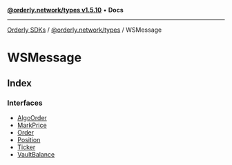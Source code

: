 [**@orderly.network/types v1.5.10**](/sdks/tech-doc/@orderly.network/types/README) • **Docs**

***

[Orderly SDKs](/sdks/tech-doc/packages) / [@orderly.network/types](/sdks/tech-doc/@orderly.network/types/README) / WSMessage

# WSMessage

## Index

### Interfaces

- [AlgoOrder](/sdks/tech-doc/@orderly.network/types/namespaces/WSMessage/interfaces/AlgoOrder)
- [MarkPrice](/sdks/tech-doc/@orderly.network/types/namespaces/WSMessage/interfaces/MarkPrice)
- [Order](/sdks/tech-doc/@orderly.network/types/namespaces/WSMessage/interfaces/Order)
- [Position](/sdks/tech-doc/@orderly.network/types/namespaces/WSMessage/interfaces/Position)
- [Ticker](/sdks/tech-doc/@orderly.network/types/namespaces/WSMessage/interfaces/Ticker)
- [VaultBalance](/sdks/tech-doc/@orderly.network/types/namespaces/WSMessage/interfaces/VaultBalance)

